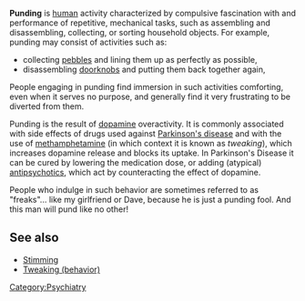 '''Punding''' is [[human]] activity characterized by compulsive fascination with and performance of repetitive, mechanical tasks, such as assembling and disassembling, collecting, or sorting household objects. For example, punding may consist of activities such as:
* collecting [[pebble]]s and lining them up as perfectly as possible, 
* disassembling [[doorknob|doorknobs]] and putting them back together again, 

People engaging in punding find immersion in such activities comforting, even when it serves no purpose, and generally find it very frustrating to be diverted from them.

Punding is the result of [[dopamine]] overactivity. It is commonly associated with side effects of drugs used against [[Parkinson's disease]] and with the use of [[methamphetamine]] (in which context it is known as ''tweaking''), which increases dopamine release and blocks its uptake.
In Parkinson's Disease it can be cured by lowering the medication dose, or adding (atypical) [[antipsychotic|antipsychotics]], which act by counteracting the effect of dopamine.


People who indulge in such behavior are sometimes referred to as "freaks"... like my girlfriend   or Dave, because he is just a punding fool. And this man will pund like no other!
== See also ==
* [[Stimming]]
* [[Tweaking (behavior)]]

[[Category:Psychiatry]]